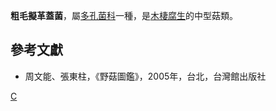 {{Speciesbox 
| taxon =  Coriolopsis aspera
| authority =  (Jungh.) Teng
}}

'''粗毛擬革蓋菌'''，屬[[多孔菌科|多孔菌科]]一種，是[[木棲腐生|木棲腐生]]的中型菇類。

==參考文獻==
*周文能、張東柱，《野菇圖鑑》，2005年，台北，台灣館出版社
{{Taxonbar|from=Q10459700}}

[[Category:革孔菌属|C]]